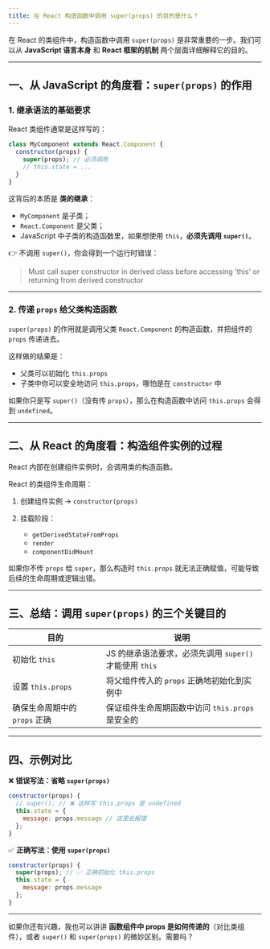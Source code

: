 ```yaml
---
title: 在 React 构造函数中调用 super(props) 的目的是什么？
---
```


在 React 的类组件中，构造函数中调用 `super(props)` 是非常重要的一步。我们可以从 **JavaScript 语言本身** 和 **React 框架的机制** 两个层面详细解释它的目的。

---

## 一、从 JavaScript 的角度看：`super(props)` 的作用

### 1. 继承语法的基础要求

React 类组件通常是这样写的：

```jsx
class MyComponent extends React.Component {
  constructor(props) {
    super(props); // 必须调用
    // this.state = ...
  }
}
```

这背后的本质是 **类的继承**：

* `MyComponent` 是子类；
* `React.Component` 是父类；
* JavaScript 中子类的构造函数里，如果想使用 `this`，**必须先调用 `super()`**。

👉 不调用 `super()`，你会得到一个运行时错误：

> Must call super constructor in derived class before accessing 'this' or returning from derived constructor

---

### 2. 传递 `props` 给父类构造函数

`super(props)` 的作用就是调用父类 `React.Component` 的构造函数，并把组件的 `props` 传递进去。

这样做的结果是：

* 父类可以初始化 `this.props`
* 子类中你可以安全地访问 `this.props`，哪怕是在 `constructor` 中

如果你只是写 `super()`（没有传 `props`），那么在构造函数中访问 `this.props` 会得到 `undefined`。

---

## 二、从 React 的角度看：构造组件实例的过程

React 内部在创建组件实例时，会调用类的构造函数。

React 的类组件生命周期：

1. 创建组件实例 → `constructor(props)`
2. 挂载阶段：

   * `getDerivedStateFromProps`
   * `render`
   * `componentDidMount`

如果你不传 `props` 给 `super`，那么构造时 `this.props` 就无法正确赋值，可能导致后续的生命周期或逻辑出错。

---

## 三、总结：调用 `super(props)` 的三个关键目的

| 目的                  | 说明                                     |
| ------------------- | -------------------------------------- |
| 初始化 `this`          | JS 的继承语法要求，必须先调用 `super()` 才能使用 `this` |
| 设置 `this.props`     | 将父组件传入的 `props` 正确地初始化到实例中             |
| 确保生命周期中的 `props` 正确 | 保证组件生命周期函数中访问 `this.props` 是安全的        |

---

## 四、示例对比

❌ **错误写法：省略 `super(props)`**

```js
constructor(props) {
  // super(); // ❌ 这样写 this.props 是 undefined
  this.state = {
    message: props.message // 这里会报错
  };
}
```

✅ **正确写法：使用 `super(props)`**

```js
constructor(props) {
  super(props); // ✅ 正确初始化 this.props
  this.state = {
    message: props.message
  };
}
```

---

如果你还有兴趣，我也可以讲讲 **函数组件中 props 是如何传递的**（对比类组件），或者 `super()` 和 `super(props)` 的微妙区别。需要吗？
